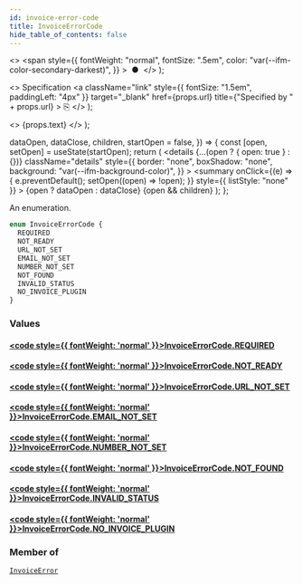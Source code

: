 ```yaml
---
id: invoice-error-code
title: InvoiceErrorCode
hide_table_of_contents: false
---
```


  <>
    <span
      style={{
        fontWeight: "normal",
        fontSize: ".5em",
        color: "var(--ifm-color-secondary-darkest)",
      }}
    >
      &nbsp;●&nbsp;
    </span>
  </>
);

  <>
    Specification
    <a
      className="link"
      style={{ fontSize: "1.5em", paddingLeft: "4px" }}
      target="\_blank"
      href={props.url}
      title={"Specified by " + props.url}
    >
      ⎘
    </a>
  </>
);

  <>
    <span className={props.class}>{props.text}</span>
  </>
);


  dataOpen,
  dataClose,
  children,
  startOpen = false,
}) => {
  const [open, setOpen] = useState(startOpen);
  return (
    <details
      {...(open ? { open: true } : {})}
      className="details"
      style={{
        border: "none",
        boxShadow: "none",
        background: "var(--ifm-background-color)",
      }}
    >
      <summary
        onClick={(e) => {
          e.preventDefault();
          setOpen((open) => !open);
        }}
        style={{ listStyle: "none" }}
      >
        {open ? dataOpen : dataClose}
      </summary>
      {open && children}
    </details>
  );
};

An enumeration.

```graphql
enum InvoiceErrorCode {
  REQUIRED
  NOT_READY
  URL_NOT_SET
  EMAIL_NOT_SET
  NUMBER_NOT_SET
  NOT_FOUND
  INVALID_STATUS
  NO_INVOICE_PLUGIN
}
```

### Values

#### [<code style={{ fontWeight: 'normal' }}>InvoiceErrorCode.<b>REQUIRED</b></code>](#)

>

#### [<code style={{ fontWeight: 'normal' }}>InvoiceErrorCode.<b>NOT_READY</b></code>](#)

>

#### [<code style={{ fontWeight: 'normal' }}>InvoiceErrorCode.<b>URL_NOT_SET</b></code>](#)

>

#### [<code style={{ fontWeight: 'normal' }}>InvoiceErrorCode.<b>EMAIL_NOT_SET</b></code>](#)

>

#### [<code style={{ fontWeight: 'normal' }}>InvoiceErrorCode.<b>NUMBER_NOT_SET</b></code>](#)

>

#### [<code style={{ fontWeight: 'normal' }}>InvoiceErrorCode.<b>NOT_FOUND</b></code>](#)

>

#### [<code style={{ fontWeight: 'normal' }}>InvoiceErrorCode.<b>INVALID_STATUS</b></code>](#)

>

#### [<code style={{ fontWeight: 'normal' }}>InvoiceErrorCode.<b>NO_INVOICE_PLUGIN</b></code>](#)

>

### Member of

[`InvoiceError`](../../../api-reference/orders/objects/invoice-error) <Badge class="badge badge--secondary" text="object"/>

